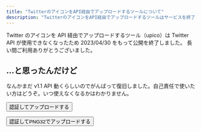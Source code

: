 ```yaml
---
title: "TwitterのアイコンをAPI経由でアップロードするツールについて"
description: "TwitterのアイコンをAPI経由でアップロードするツールはサービスを終了しました。"
---
```


Twitter のアイコンを API 経由でアップロードするツール（upico）は Twitter API が使用できなくなったため 2023/04/30 をもって公開を終了しました。
長い間ご利用ありがとうございました。

## …と思ったんだけど

なんかまだ v1.1 API 動くらしいのでがんばって復旧しました。自己責任で使いたい方はどうぞ。いつ使えなくなるかはわかりません。

<Button href="/upico_up/auth?session=true">認証してアップロードする</Button>

<Button href="/upico_up/auth?session=true&png32=true">認証してPNG32でアップロードする</Button>
